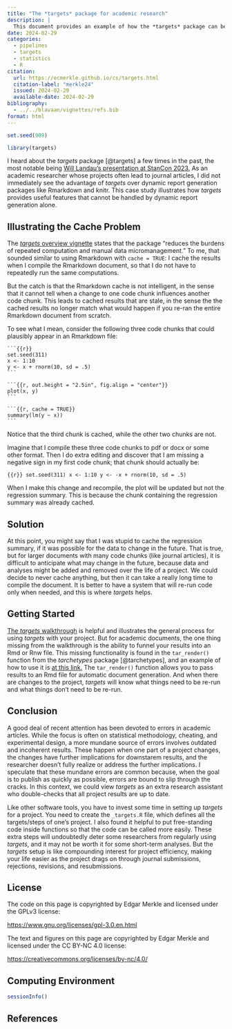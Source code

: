 ```yaml
---
title: "The *targets* package for academic research"
description: |
  This document provides an example of how the *targets* package can benefit academic projects, where the goal is to write a journal article or related report. It illustrates how *targets* works better than caches in Rmarkdown and knitr, and it provides a brief discussion of how to get started.
date: 2024-02-29
categories:
  - pipelines
  - targets
  - statistics
  - R
citation:
  url: https://ecmerkle.github.io/cs/targets.html
  citation-label: "merkle24"
  issued: 2024-02-29
  available-date: 2024-02-29
bibliography:
  - ../../blavaan/vignettes/refs.bib
format: html
---
```


```r
set.seed(909)

library(targets)
```

I heard about the *targets* package [@targets] a few times in the past, the most notable being [Will Landau's presentation at StanCon 2023.](https://wlandau.github.io/stantargets-talk) As an academic researcher whose projects often lead to journal articles, I did not immediately see the advantage of *targets* over dynamic report generation packages like Rmarkdown and knitr. This case study illustrates how *targets* provides useful features that cannot be handled by dynamic report generation alone.


## Illustrating the Cache Problem
The [*targets* overview vignette](https://cran.r-project.org/web/packages/targets/vignettes/overview.html) states that the package "reduces the burdens of repeated computation and manual data micromanagement." To me, that sounded similar to using Rmarkdown with `cache = TRUE`: I cache the results when I compile the Rmarkdown document, so that I do not have to repeatedly run the same computations.

But the catch is that the Rmarkdown cache is not intelligent, in the sense that it cannot tell when a change to one code chunk influences another code chunk. This leads to cached results that are stale, in the sense the the cached results no longer match what would happen if you re-ran the entire Rmarkdown document from scratch.

To see what I mean, consider the following three code chunks that could plausibly appear in an Rmarkdown file:

````
```{{r}}
set.seed(311)
x <- 1:10
y <- x + rnorm(10, sd = .5)
```

```{{r, out.height = "2.5in", fig.align = "center"}}
plot(x, y)
```

```{{r, cache = TRUE}}
summary(lm(y ~ x))
```
````

Notice that the third chunk is cached, while the other two chunks are not.

Imagine that I compile these three code chunks to pdf or docx or some other format. Then I do extra editing and discover that I am missing a negative sign in my first code chunk; that chunk should actually be:

```{{r}}
set.seed(311)
x <- 1:10
y <- -x + rnorm(10, sd = .5)
```

When I make this change and recompile, the plot will be updated but not the regression summary. This is because the chunk containing the regression summary was already cached.


## Solution
At this point, you might say that I was stupid to cache the regression summary, if it was possible for the data to change in the future. That is true, but for larger documents with many code chunks (like journal articles), it is difficult to anticipate what may change in the future, because data and analyses might be added and removed over the life of a project. We could decide to never cache anything, but then it can take a really long time to compile the document. It is better to have a system that will re-run code only when needed, and this is where *targets* helps.


## Getting Started
[The *targets* walkthrough](https://books.ropensci.org/targets/walkthrough.html) is helpful and illustrates the general process for using *targets* with your project. But for academic documents, the one thing missing from the walkthrough is the ability to funnel your results into an Rmd or Rnw file. This missing functionality is found in the `tar_render()` function from the *tarchetypes* package [@tarchetypes], and an example of how to use it is [at this link.](https://github.com/ropensci/tarchetypes?tab=readme-ov-file#literate-programming) The `tar_render()` function allows you to pass results to an Rmd file for automatic document generation. And when there are changes to the project, *targets* will know what things need to be re-run and what things don't need to be re-run.


## Conclusion
A good deal of recent attention has been devoted to errors in academic articles. While the focus is often on statistical methodology, cheating, and experimental design, a more mundane source of errors involves outdated and incoherent results. These happen when one part of a project changes, the changes have further implications for downstarem results, and the researcher doesn't fully realize or address the further implications. I speculate that these mundane errors are common because, when the goal is to publish as quickly as possible, errors are bound to slip through the cracks. In this context, we could view *targets* as an extra research assistant who double-checks that all project results are up to date.

Like other software tools, you have to invest some time in setting up *targets* for a project. You need to create the `_targets.R` file, which defines all the targets/steps of one's project. I also found it helpful to put free-standing code inside functions so that the code can be called more easily. These extra steps will undoubtedly deter some researchers from regularly using *targets*, and it may not be worth it for some short-term analyses. But the *targets* setup is like compounding interest for project efficiency, making your life easier as the project drags on through journal submissions, rejections, revisions, and resubmissions.


## License
The code on this page is copyrighted by Edgar Merkle and licensed under the GPLv3 license:

[https://www.gnu.org/licenses/gpl-3.0.en.html](https://www.gnu.org/licenses/gpl-3.0.en.html)

The text and figures on this page are copyrighted by Edgar Merkle and licensed under the CC BY-NC 4.0 license:

[https://creativecommons.org/licenses/by-nc/4.0/](https://creativecommons.org/licenses/by-nc/4.0/)


## Computing Environment

```r
sessionInfo()
```


## References

